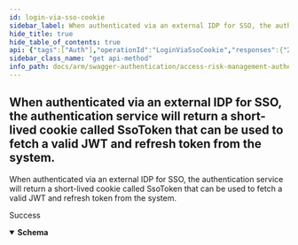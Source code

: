 ```yaml
---
id: login-via-sso-cookie
sidebar_label: When authenticated via an external IDP for SSO, the authentication service will return  a short-lived cookie called SsoToken that can be used to fetch a valid JWT and refresh  token from the system.
hide_title: true
hide_table_of_contents: true
api: {"tags":["Auth"],"operationId":"LoginViaSsoCookie","responses":{"200":{"description":"Success","content":{"application/json":{"schema":{"description":"Response including an authentication token and a refresh token","type":"object","properties":{"auth_token":{"type":"string"},"refresh_token":{"type":"string"}}}}}}},"description":"When authenticated via an external IDP for SSO, the authentication service will return  a short-lived cookie called SsoToken that can be used to fetch a valid JWT and refresh  token from the system.","method":"get","path":"/api/auth/sso","info":{"version":"1.0","title":"Access Risk Management Authentication Services"},"postman":{"name":"When authenticated via an external IDP for SSO, the authentication service will return  a short-lived cookie called SsoToken that can be used to fetch a valid JWT and refresh  token from the system.","description":{"type":"text/plain"},"url":{"path":["api","auth","sso"],"host":["{{baseUrl}}"],"query":[],"variable":[]},"header":[{"key":"Accept","value":"application/json"}],"method":"GET"}}
sidebar_class_name: "get api-method"
info_path: docs/arm/swagger-authentication/access-risk-management-authentication-services
---
```



## When authenticated via an external IDP for SSO, the authentication service will return  a short-lived cookie called SsoToken that can be used to fetch a valid JWT and refresh  token from the system.



When authenticated via an external IDP for SSO, the authentication service will return  a short-lived cookie called SsoToken that can be used to fetch a valid JWT and refresh  token from the system.

<div><ApiTabs><TabItem label={"200"} value={"200"}><div>

Success

</div><div><MimeTabs groupId={"mime-type"}><TabItem label={"application/json"} value={"application/json"}><SchemaTabs groupId={"schema-tabs"}><TabItem label={"Schema"} value={"Schema"}><details style={{}} data-collapsed={false} open={true}><summary style={{"textAlign":"left"}}><strong>Schema</strong></summary><div style={{"textAlign":"left","marginLeft":"1rem"}}></div><ul style={{"marginLeft":"1rem"}}><SchemaItem collapsible={false} name={"auth_token"} required={false} schemaDescription={undefined} schemaName={"string"} qualifierMessage={undefined} defaultValue={undefined}></SchemaItem><SchemaItem collapsible={false} name={"refresh_token"} required={false} schemaDescription={undefined} schemaName={"string"} qualifierMessage={undefined} defaultValue={undefined}></SchemaItem></ul></details></TabItem></SchemaTabs></TabItem></MimeTabs></div></TabItem></ApiTabs></div>
      